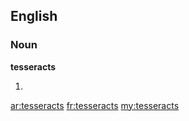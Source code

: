 ==English==

===Noun===
'''tesseracts'''

# {{plural of|[[tesseract]]}}

[[ar:tesseracts]]
[[fr:tesseracts]]
[[my:tesseracts]]